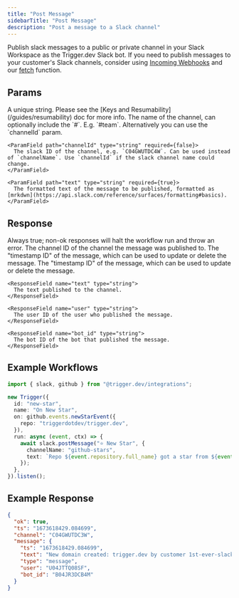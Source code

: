 ```yaml
---
title: "Post Message"
sidebarTitle: "Post Message"
description: "Post a message to a Slack channel"
---
```


Publish slack messages to a public or private channel in your Slack Workspace as the Trigger.dev Slack bot. If you need to publish messages to your customer's Slack channels, consider using [Incoming Webhooks](https://api.slack.com/messaging/webhooks) and our [fetch](/functions/fetch) function.

## Params

<ParamField path="key" type="string" required={true}>
  A unique string. Please see the [Keys and Resumability](/guides/resumability)
  doc for more info.
</ParamField>

<ParamField path="message" type="object" required={true}>
  <Expandable title="properties" defaultOpen={true}>
    <ParamField path="channelName" type="string" required={false}>
      The name of the channel, can optionally include the `#`. E.g. `#team`.
      Alternatively you can use the `channelId` param.
    </ParamField>

    <ParamField path="channelId" type="string" required={false}>
      The slack ID of the channel, e.g. `C04GWUTDC4W`. Can be used instead of `channelName`. Use `channelId` if the slack channel name could change.
    </ParamField>

    <ParamField path="text" type="string" required={true}>
      The formatted text of the message to be published, formatted as [mrkdwn](https://api.slack.com/reference/surfaces/formatting#basics).
    </ParamField>

  </Expandable>
</ParamField>

## Response

<ResponseField name="ok" type="boolean" default="true">
  Always true; non-ok responses will halt the workflow run and throw an error.
</ResponseField>

<ResponseField name="channel" type="string">
  The channel ID of the channel the message was published to.
</ResponseField>

<ResponseField name="ts" type="string">
  The "timestamp ID" of the message, which can be used to update or delete the
  message.
</ResponseField>

<ResponseField name="message" type="object">
  <Expandable title="properties">
    <ResponseField name="ts" type="string">
      The "timestamp ID" of the message, which can be used to update or delete the message.
    </ResponseField>

    <ResponseField name="text" type="string">
      The text published to the channel.
    </ResponseField>

    <ResponseField name="user" type="string">
      The user ID of the user who published the message.
    </ResponseField>

    <ResponseField name="bot_id" type="string">
      The bot ID of the bot that published the message.
    </ResponseField>

  </Expandable>
</ResponseField>

## Example Workflows

<CodeGroup>

```typescript Notify Slack on New Star
import { slack, github } from "@trigger.dev/integrations";

new Trigger({
  id: "new-star",
  name: "On New Star",
  on: github.events.newStarEvent({
    repo: "triggerdotdev/trigger.dev",
  }),
  run: async (event, ctx) => {
    await slack.postMessage("⭐️ New Star", {
      channelName: "github-stars",
      text: `Repo ${event.repository.full_name} got a star from ${event.sender.login}, for a total of ${event.repository.stargazers_count} stars!`,
    });
  },
}).listen();
```

</CodeGroup>

## Example Response

```json
{
  "ok": true,
  "ts": "1673618429.084699",
  "channel": "C04GWUTDC3W",
  "message": {
    "ts": "1673618429.084699",
    "text": "New domain created: trigger.dev by customer 1st-ever-slack-workflow-yippie",
    "type": "message",
    "user": "U04JTTQ08SF",
    "bot_id": "B04JR3DCB4M"
  }
}
```

